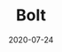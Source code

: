 ---
title: Bolt
date: 2020-07-24
category:
  - Tool
external_link: https://assetstore.unity.com/packages/tools/visual-scripting/bolt-163802
related_engine: Unity3D
externals_profile:
    name: Unity Technologies
---
